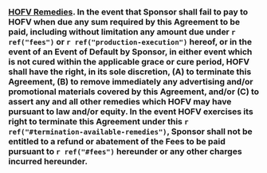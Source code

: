 ### [HOFV Remedies]{.underline}. In the event that Sponsor shall fail to pay to HOFV when due any sum required by this Agreement to be paid, including without limitation any amount due under `r ref("fees")` or `r ref("production-execution")` hereof, or in the event of an Event of Default by Sponsor, in either event which is not cured within the applicable grace or cure period, HOFV shall have the right, in its sole discretion, (A) to terminate this Agreement, (B) to remove immediately any advertising and/or promotional materials covered by this Agreement, and/or (C) to assert any and all other remedies which HOFV may have pursuant to law and/or equity. In the event HOFV exercises its right to terminate this Agreement under this `r ref("#termination-available-remedies")`, Sponsor shall not be entitled to a refund or abatement of the Fees to be paid pursuant to `r ref("#fees")` hereunder or any other charges incurred hereunder. {#remedies-effect-of-termination:hofv-remedies}
